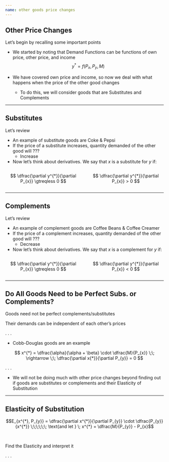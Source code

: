 ```yaml
---
name: other goods price changes 
---
```


## Other Price Changes

Let's begin by recalling some important points

::: {.incremental}
- We started by noting that [Demand Functions]{.hi} can be functions of own price, other price, and income
$$
    y^{*} = f(P_{x}, P_{y}, M)
$$

- We have covered own price and income, so now we deal with what happens when the price of the other good changes

    - To do this, we will consider goods that are [Substitutes]{.hi} and [Complements]{.hi}
:::

---

## Substitutes 

Let's review

::: {.incremental}
- An example of substitute goods are [Coke & Pepsi]{.h} 
- If the price of a substitute increases, quantity demanded of the other good will ???
    - [Increase]{.hi}
- Now let's think about derivatives. We say that $x$ is a substitute for $y$ if: 

:::: {.columns}

::: {.column width="50%"}

::: {.fragment}
$$
\dfrac{\partial y^{*}}{\partial P_{x}} \gtreqless 0
$$
:::

:::

::: {.column width="50%"}

::: {.fragment}
$$
    \dfrac{\partial y^{*}}{\partial P_{x}} > 0
$$  
:::

:::

::::

:::

---

## Complements

Let's review

::: {.incremental}
- An example of complement goods are [Coffee Beans & Coffee Creamer]{.h} 
- If the price of a complement increases, quantity demanded of the other good will ???
    - [Decrease]{.hi}
- Now let's think about derivatives. We say that $x$ is a complement for $y$ if: 

:::: {.columns}

::: {.column width="50%"}

::: {.fragment}
$$
\dfrac{\partial y^{*}}{\partial P_{x}} \gtreqless 0
$$
:::

:::

::: {.column width="50%"}

::: {.fragment}
$$
    \dfrac{\partial y^{*}}{\partial P_{x}} < 0
$$  
:::

:::

::::

:::

---

## Do All Goods Need to be Perfect Subs. or Complements?

Goods need not be [perfect complements/substitutes]{.hi}

Their demands can be independent of each other's prices 

. . .

- Cobb-Douglas goods are an example

$$
    x^{*} = \dfrac{\alpha}{\alpha + \beta} \cdot \dfrac{M}{P_{x}} \;\; \rightarrow \;\; \dfrac{\partial x{*}}{\partial P_{y}} = 0
$$

. . .

- We will not be doing much with other price changes beyond finding out if goods are substitutes or complements and their [Elasticity of Substitution]{.hi}

---

## Elasticity of Substitution 

[$$E_{x^{*}, P_{y}} = \dfrac{\partial x^{*}}{\partial P_{y}} \cdot \dfrac{P_{y}}{x^{*}} \;\;\;\;\;\; \text{and let } \; x^{*} = \dfrac{M}{P_{y}} - P_{x}$$]{.tiny}

<br>

[Find the Elasticity and interpret it]{.hi .note}

. . .

[\begin{align*}
    E_{x^{*}, P_{y}} &= \dfrac{-M}{P_{y}^{2}} \cdot \dfrac{P_{y}}{\dfrac{M}{P_{y}} - P_{x}} = \dfrac{-M}{P_{y}} \cdot \dfrac{1}{\dfrac{M}{P_{y}} - P_{x}} = \dfrac{-M}{P_{y} \cdot \dfrac{M}{P_{y}} - P_{y}P_{x}} \\ \\
    &= \dfrac{-M}{M - P_{y}P_{x}} =  \bigg| \dfrac{-M}{M - P_{y}P_{x}} \bigg| > 1 \Rightarrow \text{Elastic}
\end{align*}]{.tiny}

